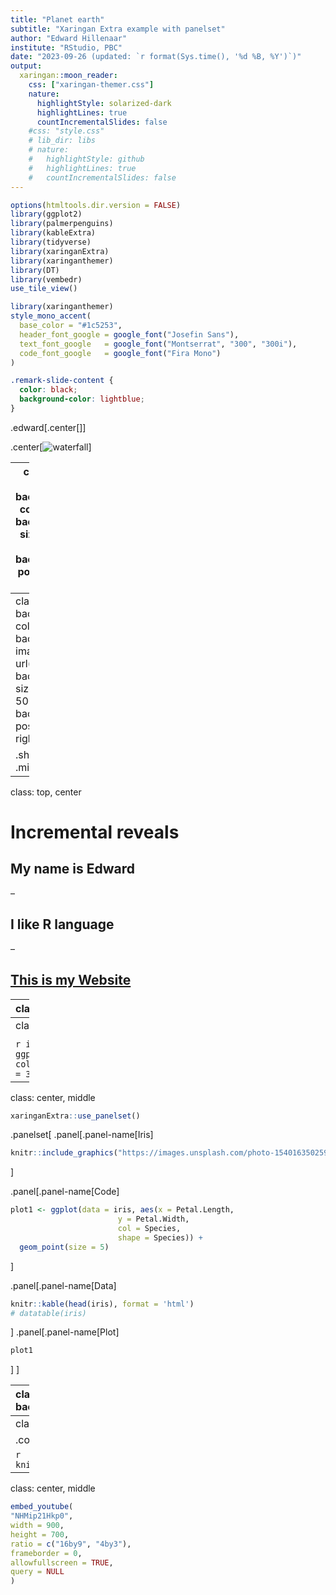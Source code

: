 ```yaml
---
title: "Planet earth"
subtitle: "Xaringan Extra example with panelset"
author: "Edward Hillenaar"
institute: "RStudio, PBC"
date: "2023-09-26 (updated: `r format(Sys.time(), '%d %B, %Y')`)"
output:
  xaringan::moon_reader:
    css: ["xaringan-themer.css"]
    nature:
      highlightStyle: solarized-dark
      highlightLines: true
      countIncrementalSlides: false
    #css: "style.css"
    # lib_dir: libs
    # nature:
    #   highlightStyle: github
    #   highlightLines: true
    #   countIncrementalSlides: false
---
```


```r
options(htmltools.dir.version = FALSE)
library(ggplot2)
library(palmerpenguins)
library(kableExtra)
library(tidyverse)
library(xaringanExtra)
library(xaringanthemer)
library(DT)
library(vembedr)
use_tile_view()
```

```r
library(xaringanthemer)
style_mono_accent(
  base_color = "#1c5253",
  header_font_google = google_font("Josefin Sans"),
  text_font_google   = google_font("Montserrat", "300", "300i"),
  code_font_google   = google_font("Fira Mono")
)
```

```css
.remark-slide-content {
  color: black;
  background-color: lightblue;
}
```

.edward[.center[<h1>Hi there, I'm Edward</h1>
]
]

.center[![waterfall](https://images.unsplash.com/photo-1501908734255-16579c18c25f?ixlib=rb-4.0.3&ixid=M3wxMjA3fDB8MHxzZWFyY2h8MTJ8fHdhdGVyZmFsbHxlbnwwfHwwfHx8MA%3D%3D&auto=format&fit=crop&w=500&q=60)
]

---
class: top, center
background-color: black
background-size: 400px 500px
background-position: top right

# This is a second picture of a waterfall

![waterfall2](https://images.unsplash.com/photo-1482685945432-29a7abf2f466?ixlib=rb-4.0.3&ixid=M3wxMjA3fDB8MHxzZWFyY2h8N3x8d2F0ZXJmYWxsfGVufDB8fDB8fHww&auto=format&fit=crop&w=500&q=60)

---
class: top left
background-color: black
background-image: url(milk.avif)
background-size: 400px 500px
background-position: top right

.shopping[<h1>Shopping list</h1>
]
.milk[<h2><ul>
  <li>kaas</li>
  <li>melk
        <ol>
          <li>volle melk</li>
          <li>halfvolle melk</li>
          <li>magere melk</li>
        </ol>
  </li>
  <li>boter</li>
</ul></h2>
]
---
class: top, center

# Incremental reveals

<h2>My name is Edward</h2>

--

<h2>I like R language</h2>

--

<h2><a href="https://www.totalegezondheid.com">This is my Website</a></h2>

---
class: top, center

<h1>Two-columns</h1>

.pull-left[

<h3>*first column*</h3>
![](https://images.unsplash.com/photo-1520637102912-2df6bb2aec6d?ixlib=rb-4.0.3&ixid=M3wxMjA3fDB8MHxzZWFyY2h8MTl8fHdhdGVyZmFsbHxlbnwwfHwwfHx8MA%3D%3D&auto=format&fit=crop&w=500&q=60)
]

.pull-right[

<h3>*second column*</h3>
![](https://images.unsplash.com/photo-1482685945432-29a7abf2f466?ixlib=rb-4.0.3&ixid=M3wxMjA3fDB8MHxzZWFyY2h8N3x8d2F0ZXJmYWxsfGVufDB8fDB8fHww&auto=format&fit=crop&w=500&q=60)
]

---
class: top, center

<h1>Plot iris data</h1>

```r
iris %>% 
  ggplot(aes(Petal.Length,Petal.Width, color = Species)) +
  geom_point(size = 3)
```

---
class: center, middle

```r
xaringanExtra::use_panelset()
```

.panelset[
.panel[.panel-name[Iris]

```r
knitr::include_graphics("https://images.unsplash.com/photo-1540163502599-a3284e17072d?ixlib=rb-4.0.3&ixid=M3wxMjA3fDB8MHxzZWFyY2h8NHx8aXJpc3xlbnwwfHwwfHx8MA%3D%3D&auto=format&fit=crop&w=500&q=60")
```
]

.panel[.panel-name[Code]

```r
plot1 <- ggplot(data = iris, aes(x = Petal.Length,
                        y = Petal.Width, 
                        col = Species, 
                        shape = Species)) +
  geom_point(size = 5)
```
]

.panel[.panel-name[Data]
```r
knitr::kable(head(iris), format = 'html')
# datatable(iris)
```
]
.panel[.panel-name[Plot]

```r
plot1
```
]
]

---
class: center, top
background-image: url(iris.avif)
background-size: contain

.beautiful[<h1>Beautiful Iris</h1>
]

---
class: center

.consciousness[<h1>Consciousness and Outcome Factors</h1>
]

```r
knitr::include_graphics("consciousness_combined.gif")
```

---
class: center, middle

```r
embed_youtube(
"NHMip21Hkp0",
width = 900,
height = 700,
ratio = c("16by9", "4by3"),
frameborder = 0,
allowfullscreen = TRUE,
query = NULL
)
```



